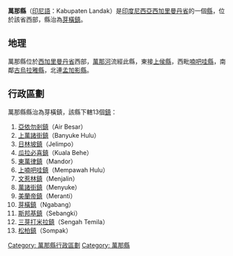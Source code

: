 {{Unreferenced|time=2020-10-25T04:00:23+00:00}}
{{Infobox settlement
| official_name                   = 萬那縣
| native_name                     = Kabupaten Landak
| native_name_lang                = id
| image_skyline                   = 
| image_alt                       = 
| image_caption                   = 
| type                            = [[縣|縣]]
| image_seal                      = Lambang Kabupaten Landak.png
| seal_alt                        = 
| motto                           = 社會團結，萬那進步（[[印尼語|印尼語]]：Masyarakat Bersatu, Landak Maju）
| image_map                       = Landak.svg
| map_alt                         = 
| map_caption                     = 萬那縣在[[西加里曼丹省|西加里曼丹省]]的位置
| coordinates                     = {{coord|0.42373|N|109.75917|E|source:wikidata|display=inline}}
| coordinates_footnotes           = 
| subdivision_type                = 國家
| subdivision_name                = {{IDN}}
| subdivision_type1               = 省
| subdivision_name1               = [[西加里曼丹省|西加里曼丹省]]
| seat_type                       = 縣治
| seat                            = [[芽橫|芽橫鎮]]
| leader_title1                   = 縣長
| leader_name1                    = dr. Karolin Margret Natasa
| leader_title2                   = 副縣長
| leader_name2                    = Herculanus Heriadi
| area_footnotes                  = 
| area_total_km2                  = 9909.10
| elevation_min_m                 = 
| elevation_max_m                 = 
| elevation_m                     = 
| population_as_of                = 2018
| population_total                = 372609
| population_density_km2          = auto
| population_footnotes            = 
| population_blank1_title         = 族群
| population_blank1               = [[達雅族|達雅族]]，[[漢族|華人]]，[[馬來族|馬來族]]，[[布吉人|布吉人]]，[[爪哇族|爪哇族]]，[[巴塔克人|巴塔克人]]，[[米南佳保人|米南佳保人]]等
| population_blank2_title         = 語言
| population_blank2               = [[印尼語|印尼語]]，[[馬來語|馬來語]]，[[客家語|客家語]]，[[潮州話|潮州話]]
| timezone1                       = [[UTC+7|UTC+7]]
| utc_offset1                     = 
| website                         = https://www.landakkab.go.id/
| footnotes                       = 
| area_code_type                  = [[電話區號|電話區號]]
| area_code                       = +62 563
| pushpin_map                     = Indonesia_Kalimantan#Indonesia
| pushpin_map_caption             = 萬那縣在[[印度尼西亞|印度尼西亞]]的位置
| parts                           = 13個[[鎮|鎮]]
| parts_type                      = 下級行政區
}}

'''萬那縣'''（[[印尼語|印尼語]]：Kabupaten Landak）是[[印度尼西亞|印度尼西亞]][[西加里曼丹省|西加里曼丹省]]的一個[[縣|縣]]，位於該省西部，縣治為[[芽橫|芽橫鎮]]。

== 地理 ==
萬那縣位於[[西加里曼丹省|西加里曼丹省]]西部，[[萬那河|萬那河]]流經此縣，東接[[上侯縣|上侯縣]]，西毗[[喃吧哇縣|喃吧哇縣]]，南鄰[[古烏拉雅縣|古烏拉雅縣]]，北連[[孟加影縣|孟加影縣]]。

== 行政區劃 ==
萬那縣縣治為芽橫鎮，該縣下轄13個[[鎮|鎮]]：
# [[亞依勿剎|亞依勿剎鎮]]（Air Besar）
# [[上萬諸街|上萬諸街鎮]]（Banyuke Hulu）
# [[日林坡|日林坡鎮]]（Jelimpo）
# [[瓜拉必喜|瓜拉必喜鎮]]（Kuala Behe）
# [[東萬律|東萬律鎮]]（Mandor）
# [[上喃吧哇|上喃吧哇鎮]]（Mempawah Hulu）
# [[文惹林|文惹林鎮]]（Menjalin）
# [[萬諸街|萬諸街鎮]]（Menyuke）
# [[美蘭帝|美蘭帝鎮]]（Meranti）
# [[芽橫|芽橫鎮]]（Ngabang）
# [[斯邦基|斯邦基鎮]]（Sebangki）
# [[三芽打米拉|三芽打米拉鎮]]（Sengah Temila）
# [[松柏_(萬那縣)|松柏鎮]]（Sompak）

[[Category:_萬那縣行政區劃|Category: 萬那縣行政區劃]]
[[Category:_萬那縣|Category: 萬那縣]]